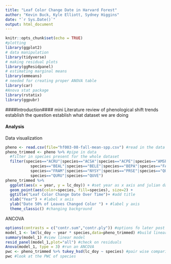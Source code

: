 ```yaml
---
title: "Leaf Color Change Date in Harvard Forest"
author: "Kevin Buck, Kyle Elliott, Sydney Higgins"
date: "`r Sys.Date()`"
output: html_document
---
```


```r
knitr::opts_chunk$set(echo = TRUE)
#plotting
library(ggplot2)
# data manipulation
library(tidyverse)
# making residual plots
library(ggResidpanel)
# estimating marginal means
library(emmeans)
# needed for creating proper ANOVA table
library(car)
#Anova stat package
library(rstatix)
library(ggpubr)
```

####Introduction####
mini Literature review of phenological shift trends
establish the question
establish what dataset we are doing

#### Analysis####
Data visualization
```r
pheno <- read.csv(file="hf003-08-fall-mean-spp.csv") #read in the data
pheno_trimmed <- pheno %>% #pipe in data
  #filter in species present for the whole dataset
  filter(species=="ACRU"|species=="ACSA"|species=="ACPE"|species=="AMSP"|
           species=="BEAL"|species=="BELE"|species=="BEPA"|species=="FAGR"|
           species=="FRAM"|species=="NYSY"|species=="PRSE"|species=="QUAL"|
           species=="QURU"|species=="QUVE")
pheno_trimmed %>% 
  ggplot(aes(x = year, y = lc_doy)) + #set year as x axis and julian day of change as the y
  geom_point(aes(color=species, fill=species), size=2) + 
  ggtitle("Leaf Color Change Date Over Time")+ #add title
  xlab("Year") + #label x axis
  ylab("Date 50% of Leaves Changed Color ") + #label y axis
  theme_classic() #changing background
```
ANCOVA
```r
options(contrasts = c("contr.sum","contr.ply")) #options fo later post hoc comparison
model_1 <- lm(lc_doy ~ year * species,data=pheno_trimmed) #build linear model
summary(model_1) #view linear model
resid_panel(model_1,plot="all") #check on residuals
Anova(model_1, type = 3) #run an ANCOVA
pwc <- pheno_trimmed %>% tukey_hsd(lc_doy ~ species) #pair wise comparisons
pwc #look at the PWC of species
```

